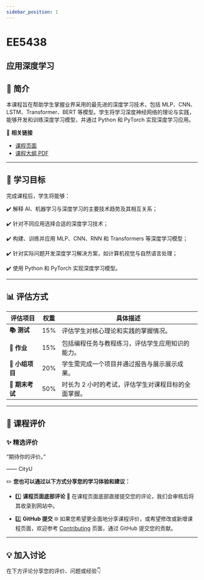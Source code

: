 ```yaml
---
sidebar_position: 1
---
```


# EE5438
## 应用深度学习

## **📘 简介**
本课程旨在帮助学生掌握业界采用的最先进的深度学习技术，包括 MLP、CNN、LSTM、Transformer、BERT 等模型。学生将学习深度神经网络的理论与实践，能够开发和训练深度学习模型，并通过 Python 和 PyTorch 实现深度学习应用。

🔗 **相关链接**
- [课程页面](https://www.cityu.edu.hk/catalogue/pg/202425/course/EE5438.htm)
- [课程大纲 PDF](https://www.cityu.edu.hk/catalogue/pg/202425/course/EE5438.pdf)

---

## **🎯 学习目标**

完成课程后，学生将能够：

✔️ 解释 AI、机器学习与深度学习的主要技术趋势及其相互关系；

✔️ 针对不同应用选择合适的深度学习技术；

✔️ 构建、训练并应用 MLP、CNN、RNN 和 Transformers 等深度学习模型；

✔️ 针对实际问题开发深度学习解决方案，如计算机视觉与自然语言处理；

✔️ 使用 Python 和 PyTorch 实现深度学习模型。

---

## **📊 评估方式**

| **评估项目**          | **权重** | **具体描述**                                                                                       |
|----------------------|---------|---------------------------------------------------------------------------------------------------|
| **📚 测试**            | 15%     | 评估学生对核心理论和实践的掌握情况。                                                                |
| **📝 作业**           | 15%     | 包括编程任务与教程练习，评估学生应用知识的能力。                                                    |
| **📝 小组项目**        | 20%     | 学生需完成一个项目并通过报告与展示展示成果。                                                       |
| **📖 期末考试**       | 50%     | 时长为 2 小时的考试，评估学生对课程目标的全面掌握。                                                |

---

## **💬 课程评价**

### ✨ **精选评价**
<div className={commentStyles.commentBox}>
    <p className={commentStyles.commentText}>
        “期待你的评价。”
    </p>
    <p className={commentStyles.commentAuthor}>—— CityU</p>
</div>

✏️ **您也可以通过以下方式分享您的学习体验和建议：**

- 1️⃣ **课程页面底部评论**
💬 在课程页面底部直接提交您的评论，我们会审核后将其收录到网站中。

- 2️⃣ **GitHub 提交**
🌐 如果您希望更全面地分享课程评价，或希望修改或新增课程页面，欢迎参考 [Contributing](https://penjc.github.io/cityU-navigator/contributing) 页面，通过 GitHub 提交您的贡献。

---

## **💡 加入讨论**

在下方评论分享您的评价、问题或经验👇
<Utterances />
